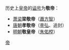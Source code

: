 历史上[[皇帝|皇帝]]的[[谥号|谥号]]为'''敬帝'''：
* [[萧梁|萧梁]]'''梁敬帝'''（[[蕭方智|蕭方智]]）
* [[唐朝|唐朝]]'''孝敬帝'''（[[李弘|李弘]]、追封）
* [[明朝|明朝]]'''敬皇帝'''（[[朱佑樘|朱佑樘]]）

{{disambig}}

[[Category:諡敬|帝]]